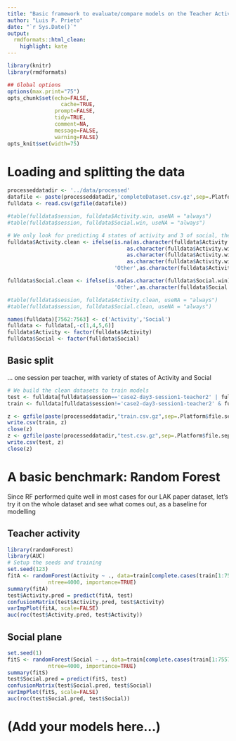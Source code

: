 ```yaml
---
title: "Basic framework to evaluate/compare models on the Teacher Activity Detection dataset"
author: "Luis P. Prieto"
date: "`r Sys.Date()`"
output:
  rmdformats::html_clean:
    highlight: kate
---
```



```r
library(knitr)
library(rmdformats)

## Global options
options(max.print="75")
opts_chunk$set(echo=FALSE,
	             cache=TRUE,
               prompt=FALSE,
               tidy=TRUE,
               comment=NA,
               message=FALSE,
               warning=FALSE)
opts_knit$set(width=75)
```

# Loading and splitting the data

```r
processeddatadir <- '../data/processed'
datafile <- paste(processeddatadir,'completeDataset.csv.gz',sep=.Platform$file.sep)
fulldata <- read.csv(gzfile(datafile))

#table(fulldata$session, fulldata$Activity.win, useNA = "always")
#table(fulldata$session, fulldata$Social.win, useNA = "always")

# We only look for predicting 4 states of activity and 3 of social, the rest (incl.NA) we bunch in 'Other'
fulldata$Activity.clean <- ifelse(is.na(as.character(fulldata$Activity.win)) | 
                                      as.character(fulldata$Activity.win)=='OFF' |
                                      as.character(fulldata$Activity.win)=='TDT' |
                                      as.character(fulldata$Activity.win)=='TEC',
                                  'Other',as.character(fulldata$Activity.win))

fulldata$Social.clean <- ifelse(is.na(as.character(fulldata$Social.win)),
                                  'Other',as.character(fulldata$Social.win))

#table(fulldata$session, fulldata$Activity.clean, useNA = "always")
#table(fulldata$session, fulldata$Social.clean, useNA = "always")

names(fulldata)[7562:7563] <- c('Activity','Social')
fulldata <- fulldata[,-c(1,4,5,6)]
fulldata$Activity <- factor(fulldata$Activity)
fulldata$Social <- factor(fulldata$Social)
```

## Basic split

... one session per teacher, with variety of states of Activity and Social

```r

# We build the clean datasets to train models
test <- fulldata[fulldata$session=='case2-day3-session1-teacher2' | fulldata$session=='case1-day1-session1-teacher1',]
train <- fulldata[fulldata$session!='case2-day3-session1-teacher2' & fulldata$session!='case1-day1-session1-teacher1',]

z <- gzfile(paste(processeddatadir,"train.csv.gz",sep=.Platform$file.sep),"w")
write.csv(train, z)
close(z)
z <- gzfile(paste(processeddatadir,"test.csv.gz",sep=.Platform$file.sep),"w")
write.csv(test, z)
close(z)

```

# A basic benchmark: Random Forest

Since RF performed quite well in most cases for our LAK paper dataset, let's try it on the whole dataset and see what comes out, as a baseline for modelling

## Teacher activity

```r
library(randomForest)
library(AUC)
# Setup the seeds and training
set.seed(123)
fitA <- randomForest(Activity ~ ., data=train[complete.cases(train[1:7557]),-c(1,2,7559)], 
             ntree=4000, importance=TRUE)
summary(fitA)
test$Activity.pred = predict(fitA, test)
confusionMatrix(test$Activity.pred, test$Activity)
varImpPlot(fitA, scale=FALSE)
auc(roc(test$Activity.pred, test$Activity))
```

## Social plane

```r
set.seed(1)
fitS <- randomForest(Social ~ ., data=train[complete.cases(train[1:7557]),-c(1,2,7558)], 
             ntree=4000, importance=TRUE)
summary(fitS)
test$Social.pred = predict(fitS, test)
confusionMatrix(test$Social.pred, test$Social)
varImpPlot(fitS, scale=FALSE)
auc(roc(test$Social.pred, test$Social))
```

# (Add your models here...)
